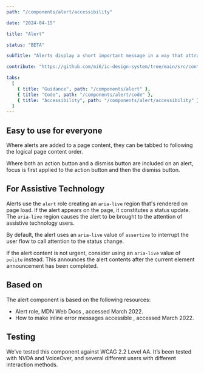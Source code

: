 ```yaml
---
path: "/components/alert/accessibility"

date: "2024-04-15"

title: "Alert"

status: "BETA"

subTitle: "Alerts display a short important message in a way that attracts attention without interrupting the current task."

contribute: "https://github.com/mi6/ic-design-system/tree/main/src/content/structured/components/alert"

tabs:
  [
    { title: "Guidance", path: "/components/alert" },
    { title: "Code", path: "/components/alert/code" },
    { title: "Accessibility", path: "/components/alert/accessibility" },
  ]
---
```


## Easy to use for everyone

Where alerts are added to a page content, they can be tabbed to following the logical page content order.

Where both an action button and a dismiss button are included on an alert, focus is first applied to the action button and then the dismiss button.

## For Assistive Technology

Alerts use the `alert` role creating an `aria-live` region that's rendered on page load. If the alert appears on the page, it constitutes a status update. The `aria-live` region causes the alert to be brought to the attention of assistive technology users.

By default, the alert uses an `aria-live` value of `assertive` to interrupt the user flow to call attention to the status change.

If the alert content is not urgent, consider using an `aria-live` value of `polite` instead. This announces the alert contents after the current element announcement has been completed.

## Based on

The alert component is based on the following resources:

<ul>
  <li>
    <ic-link
      target="_blank"
      href="https://developer.mozilla.org/en-US/docs/Web/Accessibility/ARIA/Roles/alert_role"
      rel="noreferer noopener nofollow"
    >
      Alert role, MDN Web Docs
    </ic-link>
    , accessed March 2022.
  </li>
  <li>
    <ic-link
      target="_blank"
      href="https://hiddedevries.nl/en/blog/2017-04-04-how-to-make-inline-error-messages-accessible"
      rel="noreferer noopener nofollow"
    >
      How to make inline error messages accessible
    </ic-link>
    , accessed March 2022.
  </li>
</ul>

## Testing

We’ve tested this component against WCAG 2.2 Level AA. It’s been tested with NVDA and VoiceOver, and several different users with different interaction methods.
